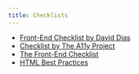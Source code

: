 ```yaml
---
title: Checklists
---
```


- [Front-End Checklist by David Dias](https://github.com/thedaviddias/Front-End-Checklist)
- [Checklist by The A11y Project](https://www.a11yproject.com/checklist/)
- [The Front-End Checklist](https://frontendchecklist.io/)
- [HTML Best Practices](https://github.com/hail2u/html-best-practices)
